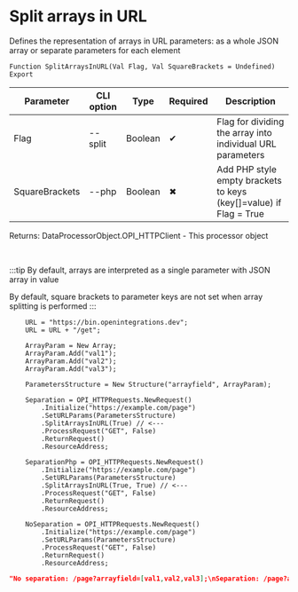 ﻿---
sidebar_position: 5
description: Split arrays in URL and other functions to work with HTTP-client in the Open Integration Package, a free open-source integration library for 1C:Enterprise 8, OneScript and CLI
keywords: [1C, 1С, 1С:Enterprise, 1С:Enterprise 8.3, API, Integration, Services, Exchange, OneScript, CLI, HTTP-client]
---


# Split arrays in URL
 Defines the representation of arrays in URL parameters: as a whole JSON array or separate parameters for each element



`Function SplitArraysInURL(Val Flag, Val SquareBrackets = Undefined) Export`

  | Parameter | CLI option | Type | Required | Description |
  |-|-|-|-|-|
  | Flag | --split | Boolean | &#x2714; | Flag for dividing the array into individual URL parameters |
  | SquareBrackets | --php | Boolean | &#x2716; | Add PHP style empty brackets to keys (key[]=value) if Flag = True |

  
  Returns:  DataProcessorObject.OPI_HTTPClient - This processor object

<br/>

:::tip
By default, arrays are interpreted as a single parameter with JSON array in value

By default, square brackets to parameter keys are not set when array splitting is performed
:::
<br/>


```bsl title="1C:Enterprise/OneScript code example"
    URL = "https://bin.openintegrations.dev";
    URL = URL + "/get";

    ArrayParam = New Array;
    ArrayParam.Add("val1");
    ArrayParam.Add("val2");
    ArrayParam.Add("val3");

    ParametersStructure = New Structure("arrayfield", ArrayParam);

    Separation = OPI_HTTPRequests.NewRequest()
        .Initialize("https://example.com/page")
        .SetURLParams(ParametersStructure)
        .SplitArraysInURL(True) // <---
        .ProcessRequest("GET", False)
        .ReturnRequest()
        .ResourceAddress;

    SeparationPhp = OPI_HTTPRequests.NewRequest()
        .Initialize("https://example.com/page")
        .SetURLParams(ParametersStructure)
        .SplitArraysInURL(True, True) // <---
        .ProcessRequest("GET", False)
        .ReturnRequest()
        .ResourceAddress;

    NoSeparation = OPI_HTTPRequests.NewRequest()
        .Initialize("https://example.com/page")
        .SetURLParams(ParametersStructure)
        .ProcessRequest("GET", False)
        .ReturnRequest()
        .ResourceAddress;
```
 



```json title="Result"
"No separation: /page?arrayfield=[val1,val2,val3];\nSeparation: /page?arrayfield=val1&arrayfield=val2&arrayfield=val3\nSeparation (php): /page?arrayfield[]=val1&arrayfield[]=val2&arrayfield[]=val3"
```
